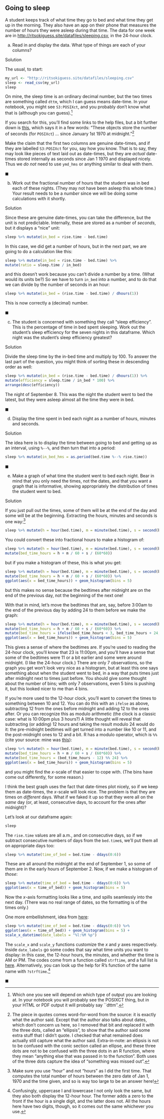 
## Going to sleep

 A student keeps track of what time they go to bed and what time they get up in the morning. They also have an app on their phone that measures the number of hours they were asleep during that time. The data for one week are in [http://ritsokiguess.site/datafiles/sleeping.csv](http://ritsokiguess.site/datafiles/sleeping.csv), in the 24-hour clock.




(a) Read in and display the data. What type of things are each of your columns? 

Solution


The usual, to start:

```r
my_url <- "http://ritsokiguess.site/datafiles/sleeping.csv"
sleep <- read_csv(my_url)
sleep
```

On mine, the sleep time is an ordinary decimal number, but the two times are something called `dttm`, which I can guess means date-time. In your notebook, you might see
`S3:POSIXct`, and you probably don't know what that is (although you can guess).^[Which one you see will depend on which type of output you are looking at. In your notebook you will probably see the POSIXCT thing, but in your HTML or PDF output it will probably say ``dttm''.]

If you search for this, you'll find some links to the help files, but a bit further down is [this](https://rstudio-pubs-static.s3.amazonaws.com/28038_1bcb9aa80ca84f27ace07d612872861a.html), which says it in a few words: "These objects store the number of seconds (for `POSIXct`) ... since January 1st 1970 at midnight."^[The piece in quotes comes word-for-word from the source: it is exactly what the author said. Except that the author also talks about dates, which don't concern us here, so I removed that bit and replaced it with the three dots, called an "ellipsis", to show that the author said some extra stuff that I didn't quote. I checked that what remained does actually still capture what the author said. Extra-in-note: an ellipsis is not to be confused with the conic section called an ellipse, and these three dots are not to be confused with the three dots in an R function, where they mean 
"anything else that was passed in to the function". Both uses of the three dots capture the idea of 
"something was missed out".]

Make the claim that the first two columns are genuine date-times, and if they are labelled `S3:POSIXct` for you, say how you know. That is to say, they may look like pieces of text laid out as date-times, but they are *actual* date-times stored internally as seconds since Jan 1 1970 and displayed nicely. Thus we *do not* need to use `ymd_hms` or anything similar to deal with them.


$\blacksquare$


(b) Work out the fractional number of hours that the student was in bed each of these nights. (They may not have been asleep this whole time.) Your result needs to be a *number* since we will be doing some calculations with it shortly.

Solution


Since these are genuine date-times, you can take the difference, but the unit is not predictable. Internally, these are stored as a number of *seconds*, but it displays a "nice" unit:

```r
sleep %>% mutate(in_bed = rise.time - bed.time)
```

In this case, we did get a number of hours, but in the next part, we are going to do a calculation like this:

```r
sleep %>% mutate(in_bed = rise.time - bed.time) %>% 
mutate(ratio = sleep.time / in_bed)
```

and this doesn't work because you can't divide a number by a time. (What would its units be?) So we have to turn `in_bed` into a number, and to do that we can divide by the number of seconds in an hour:

```r
sleep %>% mutate(in_bed = (rise.time - bed.time) / dhours(1))
```

This is now correctly a (decimal) number.


$\blacksquare$


(c) The student is concerned with something they call "sleep efficiency". This is the percentage of time in bed spent sleeping. Work out the student's sleep efficiency for the seven nights in this dataframe. Which night was the student's sleep efficiency greatest?

Solution


Divide the sleep time by the in-bed time and multiply by 100. To answer the last part of the question, you might think of sorting these in descending order as well:

```r
sleep %>% mutate(in_bed = (rise.time - bed.time) / dhours(1)) %>% 
mutate(efficiency = sleep.time / in_bed * 100) %>% 
arrange(desc(efficiency))
```

The night of September 8. This was the night the student went to bed the latest, but they were asleep almost all the time they were in bed.


$\blacksquare$


(d) Display the time spent in bed each night as a number of hours, minutes and seconds.

Solution


The idea here is to display the time between going to bed and getting up as an interval, using `%--%`, and then turn that into a period:

```r
sleep %>% mutate(in_bed_hms = as.period(bed.time %--% rise.time))
```


$\blacksquare$


(e) Make a graph of what time the student went to bed each night. Bear in mind that you only need the times, not the dates, and that you want a graph that is informative, showing appropriately the distribution of times the student went to bed.

Solution


If you just pull out the times, some of them will be at the end of the day and some will be at the beginning. Extracting the hours, minutes and seconds is one way:^[Make sure you use "hour" and not "hours" as I did the first time. That computes the total number of hours between the zero date of Jan 1, 1970 and the time given, and so is way too large to be an answer here!]

```r
sleep %>% mutate(h = hour(bed.time), m = minute(bed.time), s = second(bed.time))
```

You could convert these into fractional hours to make a histogram of:

```r
sleep %>% mutate(h = hour(bed.time), m = minute(bed.time), s = second(bed.time)) %>% 
mutate(bed_time_hours = h + m / 60 + s / (60*60))
```

but if you make a histogram of these, this is what you get:

```r
sleep %>% mutate(h = hour(bed.time), m = minute(bed.time), s = second(bed.time)) %>% 
mutate(bed_time_hours = h + m / 60 + s / (60*60)) %>% 
ggplot(aes(x = bed_time_hours)) + geom_histogram(bins = 5)
```

but this makes no sense because the bedtimes after midnight are on the end of the previous day, not the beginning of the next one!

With that in mind, let's move the bedtimes that are, say, before 3:00am to the end of the previous day by adding 24 to them before we make the graph:

```r
sleep %>% mutate(h = hour(bed.time), m = minute(bed.time), s = second(bed.time)) %>% 
mutate(bed_time_hours = h + m / 60 + s / (60*60)) %>% 
mutate(bed_time_hours = ifelse(bed_time_hours < 3, bed_time_hours + 24, bed_time_hours)) %>% 
ggplot(aes(x = bed_time_hours)) + geom_histogram(bins = 5)
```

This gives a sense of where the bedtimes are. If you're used to reading the 24-hour clock, you'll know that 23 is 11:00pm, and you'll have a sense that some of the bedtimes were 11 or a bit earlier and some were around midnight. (I like the 24-hour clock.) There are only 7 observations, so the graph you get won't look very nice as a histogram, but at least this one says something about when the student went to bed, in a way that puts times just after midnight next to times just before. You should give some thought about the number of bins; with only 7 observations, even 5 bins is pushing it, but this looked nicer to me than 4 bins.

If you're more used to the 12-hour clock, you'll want to convert the times to something between 10 and 12. You can do this with an `ifelse` as above, subtracting 12 from the ones before midnight and adding 12 to the ones after. Or you can recognize this as modulo arithmetic (the clock is a classic case: what is 10:00pm plus 3 hours?) A little thought will reveal that subtracting (or adding) 12 hours and taking the result modulo 24 would do it: the pre-midnight bedtimes will get turned into a number like 10 or 11, and the post-midnight ones to 12 and a bit. R has a modulo operator, which is `%%` (cite your source: mine was [this](https://stat.ethz.ch/R-manual/R-patched/library/base/html/Arithmetic.html)):

```r
sleep %>% mutate(h = hour(bed.time), m = minute(bed.time), s = second(bed.time)) %>% 
mutate(bed_time_hours = h + m / 60 + s / (60*60)) %>% 
mutate(bed_time_hours = (bed_time_hours - 12) %% 24) %>% 
ggplot(aes(x = bed_time_hours)) + geom_histogram(bins = 5)
```

and you might find the $x$-scale of that easier to cope with. (The bins have come out differently, for some reason.)

I think the best graph uses the fact that date-times plot nicely, so if we keep them as date-times, the $x$-scale will look nice. The problem is that they are times on *different* days. What if we faked it up so that they were all on the *same* day (or, at least, consecutive days, to account for the ones after midnight)?

Let's look at our dataframe again:

```r
sleep
```

The `rise.time` values are all a.m., and on consecutive days, so if we subtract consecutive numbers of days from the `bed.time`s, we'll put them all on appropriate days too:

```r
sleep %>% mutate(time_of_bed = bed.time - ddays(0:6))
```

These are all around the midnight at the end of September 1, so some of them are in the early hours of September 2. Now, if we make a histogram of *those*:

```r
sleep %>% mutate(time_of_bed = bed.time - ddays(0:6)) %>% 
ggplot(aes(x = time_of_bed)) + geom_histogram(bins = 5)
```
Now the $x$-axis formatting looks like a time, and spills seamlessly into the next day. (There was no real range of dates, so the formatting is of the times only.)

One more embellishment, idea from [here](https://www.r-bloggers.com/2018/06/customizing-time-and-date-scales-in-ggplot2/):

```r
sleep %>% mutate(time_of_bed = bed.time - ddays(0:6)) %>% 
ggplot(aes(x = time_of_bed)) + geom_histogram(bins = 5) +
scale_x_datetime(date_labels = "%l:%M %p")
```

The `scale_x` and `scale_y` functions customize the $x$ and $y$ axes respectively. Inside `date_labels` go some codes that say what time units you want to display: in this case, the 12-hour hours, the minutes, and whether the time is AM or PM. The codes come from a function called `strftime`, and a full list is [here](https://man7.org/linux/man-pages/man3/strftime.3.html). Alternatively, you can look up the help for R's function of the same name with `?strftime`.^[Confusingly, uppercase I and lowercase l not only look the same, but they also both display the 12-hour hour. The former adds a zero to the front if the hour is a single digit, and the latter does not. All the hours here have two digits, though, so it comes out the same whichever you use.]


$\blacksquare$




